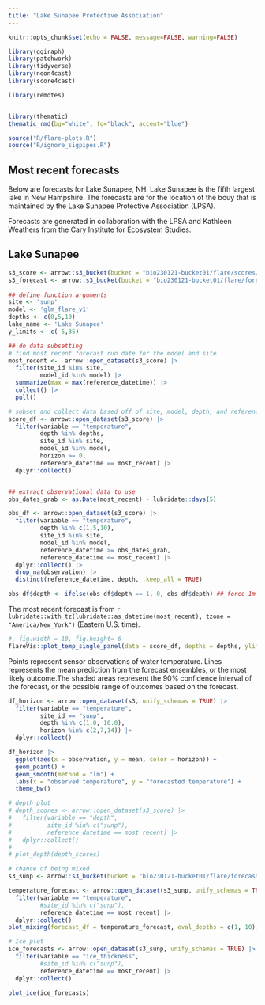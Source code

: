 ```yaml
---
title: "Lake Sunapee Protective Association"
---
```


```r
knitr::opts_chunk$set(echo = FALSE, message=FALSE, warning=FALSE)
```

```r
library(ggiraph)
library(patchwork)
library(tidyverse)
library(neon4cast)
library(score4cast)

library(remotes)


library(thematic)
thematic_rmd(bg="white", fg="black", accent="blue")

source("R/flare-plots.R")
source("R/ignore_sigpipes.R")


```

## Most recent forecasts

Below are forecasts for Lake Sunapee, NH. Lake Sunapee is the fifth largest lake in New Hampshire. The forecasts are for the location of the bouy that is maintained by the Lake Sunapee Protective Association (LPSA).

Forecasts are generated in collaboration with the LPSA and Kathleen Weathers from the Cary Institute for Ecosystem Studies.

::: panel-tabset
## Lake Sunapee

```r
s3_score <- arrow::s3_bucket(bucket = "bio230121-bucket01/flare/scores/parquet", endpoint_override = "renc.osn.xsede.org", anonymous = TRUE)
s3_forecast <- arrow::s3_bucket(bucket = "bio230121-bucket01/flare/forecasts/parquet", endpoint_override = "renc.osn.xsede.org", anonymous = TRUE)
  
## define function arguments
site <- 'sunp'
model <- 'glm_flare_v1'
depths <- c(0,5,10)
lake_name <- 'Lake Sunapee'
y_limits <- c(-5,35)

## do data subsetting
# find most recent forecast run date for the model and site
most_recent <-  arrow::open_dataset(s3_score) |>
  filter(site_id %in% site,
         model_id %in% model) |>
  summarize(max = max(reference_datetime)) |>
  collect() |>
  pull()

# subset and collect data based off of site, model, depth, and reference datetime
score_df <- arrow::open_dataset(s3_score) |>
  filter(variable == "temperature",
         depth %in% depths,
         site_id %in% site,
         model_id %in% model,
         horizon >= 0,
         reference_datetime == most_recent) |>
  dplyr::collect()


## extract observational data to use 
obs_dates_grab <- as.Date(most_recent) - lubridate::days(5)

obs_df <- arrow::open_dataset(s3_score) |>
  filter(variable == "temperature",
         depth %in% c(1,5,10),
         site_id %in% site,
         model_id %in% model,
         reference_datetime >= obs_dates_grab, 
         reference_datetime <= most_recent) |> 
  dplyr::collect() |> 
  drop_na(observation) |> 
  distinct(reference_datetime, depth, .keep_all = TRUE)

obs_df$depth <- ifelse(obs_df$depth == 1, 0, obs_df$depth) ## force 1m obs to be 0m so that it matches scores depth
```

The most recent forecast is from `r lubridate::with_tz(lubridate::as_datetime(most_recent), tzone = "America/New_York")` (Eastern U.S. time).

```r
#, fig.width = 10, fig.height= 6
flareVis::plot_temp_single_panel(data = score_df, depths = depths, ylims = y_limits, site_name = site, obs_hist = obs_df)

```

Points represent sensor observations of water temperature. Lines represents the mean prediction from the forecast ensembles, or the most likely outcome.\n The shaded areas represent the 90% confidence interval of the forecast, or the possible range of outcomes based on the forecast.

```r
df_horizon <- arrow::open_dataset(s3, unify_schemas = TRUE) |> 
  filter(variable == "temperature",
         site_id == "sunp",
         depth %in% c(1.0, 10.0),
         horizon %in% c(2,7,14)) |> 
  dplyr::collect()

df_horizon |> 
  ggplot(aes(x = observation, y = mean, color = horizon)) +
  geom_point() +
  geom_smooth(method = "lm") + 
  labs(x = "observed temperature", y = "forecasted temperature") +
  theme_bw()


```

```r
# depth plot
# depth_scores <- arrow::open_dataset(s3_score) |> 
#   filter(variable == "depth",
#          site_id %in% c("sunp"),
#          reference_datetime == most_recent) |> 
#   dplyr::collect()
# 
# plot_depth(depth_scores) 
```

```r
# chance of being mixed
s3_sunp <- arrow::s3_bucket(bucket = "bio230121-bucket01/flare/forecasts/parquet/site_id=sunp/model_id=glm_flare_v1", endpoint_override = "renc.osn.xsede.org", anonymous = TRUE)

temperature_forecast <- arrow::open_dataset(s3_sunp, unify_schemas = TRUE) |> 
  filter(variable == "temperature",
         #site_id %in% c("sunp"),
         reference_datetime == most_recent) |> 
  dplyr::collect() 
plot_mixing(forecast_df = temperature_forecast, eval_depths = c(1, 10), use_density = T, threshold = 0.1)

```

```r
# Ice plot
ice_forecasts <- arrow::open_dataset(s3_sunp, unify_schemas = TRUE) |> 
  filter(variable == "ice_thickness",
         #site_id %in% c("sunp"),
         reference_datetime == most_recent) |> 
  dplyr::collect()

plot_ice(ice_forecasts)
```
:::
